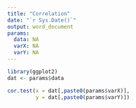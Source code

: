 ```yaml
---
title: "Correlation"
date: "`r Sys.Date()`"
output: word_document
params:
  data: NA
  varX: NA
  varY: NA
---
```



```r
library(ggplot2)
dat <- params$data
```




```r

cor.test(x = dat[,paste0(params$varX)],
         y = dat[,paste0(params$varY)])


```
